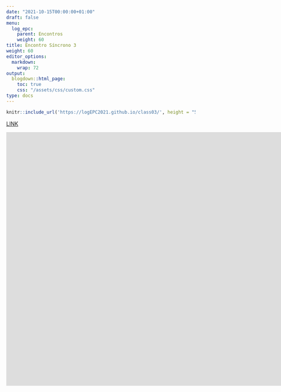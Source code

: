 ---
date: "2021-10-15T00:00:00+01:00"
draft: false
menu:
  log_epc:
    parent: Encontros
    weight: 60
title: Encontro Síncrono 3
weight: 60
editor_options: 
  markdown: 
    wrap: 72
output: 
  blogdown::html_page:
    toc: true
    css: "/assets/css/custom.css"
type: docs
---


```{r echo=FALSE, message=FALSE, warning=FALSE}
knitr::include_url('https://logEPC2021.github.io/class03/', height = "500px")
```

[LINK](https://logEPC2021.github.io/class03/)


<iframe width="1540" height="675" src="https://www.youtube.com/embed/TzQCDGbqW24" title="YouTube video player" frameborder="0" allow="accelerometer; autoplay; clipboard-write; encrypted-media; gyroscope; picture-in-picture" allowfullscreen></iframe>

